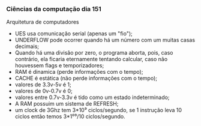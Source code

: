 




### Ciências da computação dia 151

Arquitetura de computadores

-   UES usa comunicação serial (apenas um "fio");
-   UNDERFLOW pode ocorrer quando há um número com um muitas casas
    decimais;
-   Quando há uma divisão por zero, o programa aborta, pois, caso
    contrário, ela ficaria eternamente tentando calcular, caso não
    houvessem flags e temporizadores;
-   RAM é dinamica (perde informações com o tempo);
-   CACHE é estática (não perde informações com o tempo);
-   valores de 3.3v-5v é 1;
-   valores de 0v-0.7v é 0;
-   valores entre 0.7v-3.3v é tido como um estado indeterminado;
-   A RAM possuim um sistema de REFRESH;
-   um clock de 3Ghz tem 3\*10⁹ ciclos/segundo, se 1 instrução leva 10
    ciclos então temos 3\*1⁰⁹/10 ciclos/segundo.


